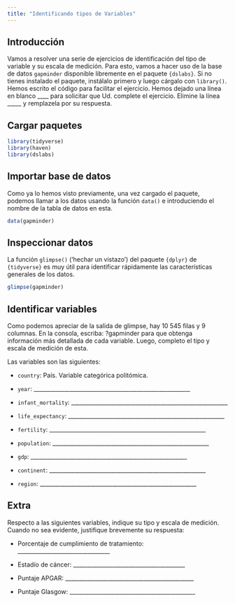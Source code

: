 ```yaml
---
title: "Identificando tipos de Variables"
---
```


## Introducción

Vamos a resolver una serie de ejercicios de identificación del tipo de variable y su escala de medición. Para esto, vamos a hacer uso de la base de datos `gapminder` disponible libremente en el paquete `{dslabs}`. Si no tienes instalado el paquete, instálalo primero y luego cárgalo con `library()`. Hemos escrito el código para facilitar el ejercicio. Hemos dejado una línea en blanco ____ para solicitar que Ud. complete el ejercicio. Elimine la línea _____ y remplazela por su respuesta.


## Cargar paquetes

```r
library(tidyverse)
library(haven)
library(dslabs)
```


## Importar base de datos

Como ya lo hemos visto previamente, una vez cargado el paquete, podemos llamar a los datos usando la función `data()` e introduciendo el nombre de la tabla de datos en esta.

```r
data(gapminder)
```

## Inspeccionar datos

La función `glimpse()` ('hechar un vistazo') del paquete `{dplyr}` de `{tidyverse}` es muy útil para identificar rápidamente las características generales de los datos.

```r
glimpse(gapminder)
```

## Identificar variables

Como podemos apreciar de la salida de glimpse, hay 10 545 filas y 9 columnas. En la consola, escriba: ?gapminder para que obtenga información más detallada de cada variable. Luego, completo el tipo y escala de medición de esta. 

Las variables son las siguientes:

- `country`: País. Variable categórica politómica.

- `year`: ________________________________________________________

- `infant_mortality`: ________________________________________________________

- `life_expectancy`: ________________________________________________________

- `fertility`: ________________________________________________________

- `population`: ________________________________________________________

- `gdp`: ________________________________________________________

- `continent`: ________________________________________________________

- `region`: ________________________________________________________


## Extra

Respecto a las siguientes variables, indique su tipo y escala de medición. Cuando no sea evidente, justifique brevemente su respuesta:

- Porcentaje de cumplimiento de tratamiento: _________________________________

- Estadío de cáncer:  ________________________________________

- Puntaje APGAR: ______________________________________________

- Puntaje Glasgow: _____________________________________________
